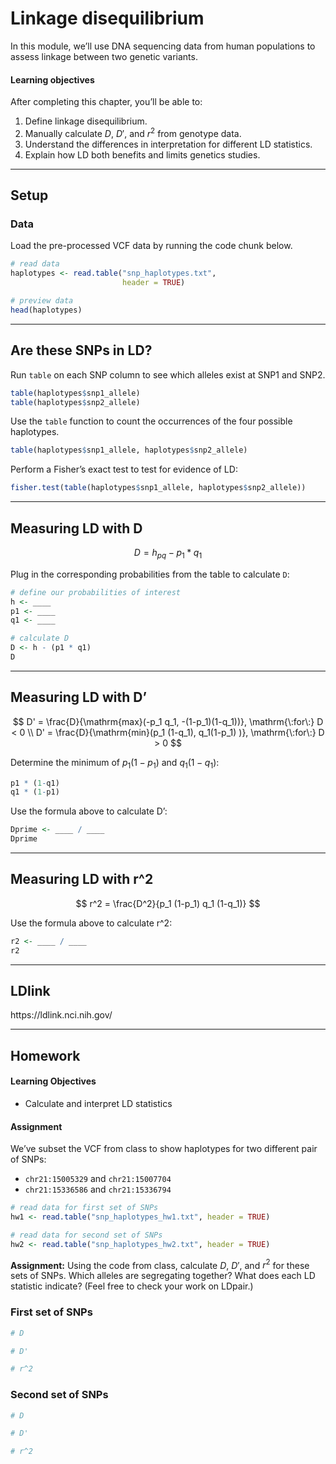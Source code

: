 # Linkage disequilibrium

In this module, we'll use DNA sequencing data from human populations to assess linkage between two genetic variants.

#### Learning objectives

After completing this chapter, you'll be able to:

1. Define linkage disequilibrium.
2. Manually calculate $D$, $D'$, and $r^2$ from genotype data.
3. Understand the differences in interpretation for different LD statistics.
4. Explain how LD both benefits and limits genetics studies.


***


## Setup

### Data

Load the pre-processed VCF data by running the code chunk below.

```r
# read data
haplotypes <- read.table("snp_haplotypes.txt",
                         header = TRUE)

# preview data
head(haplotypes)
```


***


## Are these SNPs in LD?

Run `table` on each SNP column to see which alleles exist at SNP1 and SNP2.

```r
table(haplotypes$snp1_allele)
table(haplotypes$snp2_allele)
```

Use the `table` function to count the occurrences of the four possible haplotypes.

```r
table(haplotypes$snp1_allele, haplotypes$snp2_allele)
```

Perform a Fisher's exact test to test for evidence of LD:

```r
fisher.test(table(haplotypes$snp1_allele, haplotypes$snp2_allele))
```


***


## Measuring LD with D

$$
D = h_{pq} - p_1*q_1
$$

Plug in the corresponding probabilities from the table to calculate `D`:

```r
# define our probabilities of interest
h <- ____
p1 <- ____
q1 <- ____

# calculate D
D <- h - (p1 * q1)
D
```


***


## Measuring LD with D'

$$
D' = \frac{D}{\mathrm{max}(-p_1 q_1, -(1-p_1)(1-q_1))}, \mathrm{\:for\:} D < 0 \\
D' = \frac{D}{\mathrm{min}(p_1 (1-q_1), q_1(1-p_1) )}, \mathrm{\:for\:} D > 0
$$

Determine the minimum of $p_1 (1-p_1)$ and $q_1 (1-q_1)$:

```r
p1 * (1-q1)
q1 * (1-p1)
```

Use the formula above to calculate D':

```r
Dprime <- ____ / ____
Dprime
```



***


## Measuring LD with r^2

$$
r^2 = \frac{D^2}{p_1 (1-p_1) q_1 (1-q_1)}
$$

Use the formula above to calculate r^2:

```r
r2 <- ____ / ____
r2
```


***


## LDlink

https://ldlink.nci.nih.gov/


***


## Homework

#### Learning Objectives

* Calculate and interpret LD statistics

#### Assignment

We've subset the VCF from class to show haplotypes for two different pair of SNPs:

* `chr21:15005329` and `chr21:15007704`
* `chr21:15336586` and `chr21:15336794`

```r
# read data for first set of SNPs
hw1 <- read.table("snp_haplotypes_hw1.txt", header = TRUE)

# read data for second set of SNPs
hw2 <- read.table("snp_haplotypes_hw2.txt", header = TRUE)
```

**Assignment:** Using the code from class, calculate $D$, $D'$, and $r^2$ for these sets of SNPs. Which alleles are segregating together? What does each LD statistic indicate? (Feel free to check your work on LDpair.)

### First set of SNPs

```r
# D
```

```r
# D'
```

```r
# r^2
```

### Second set of SNPs

```r
# D
```

```r
# D'
```

```r
# r^2
```